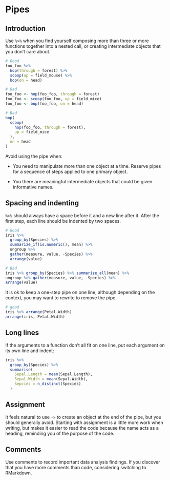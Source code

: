 # Pipes {#style-pipes}

## Introduction

Use `%>%` when you find yourself composing more than three or more functions together into a nested call, or creating intermediate objects that you don't care about.

```r
# Good
foo_foo %>%
  hop(through = forest) %>%
  scoop(up = field_mouse) %>%
  bop(on = head)

# Bad
foo_foo <- hop(foo_foo, through = forest)
foo_foo <- scoop(foo_foo, up = field_mice)
foo_foo <- bop(foo_foo, on = head)

# Bad
bop(
  scoop(
    hop(foo_foo, through = forest),
    up = field_mice
  ), 
  on = head
)
```

Avoid using the pipe when:

* You need to manipulate more than one object at a time. Reserve pipes for a 
  sequence of steps applied to one primary object.
 
* You there are meaningful intermediate objects that could be given
  informative names.

## Spacing and indenting

`%>%` should always have a space before it and a new line after it. After the first step, each line should be indented by two spaces.

```r
# Good
iris %>%
  group_by(Species) %>%
  summarize_if(is.numeric(), mean) %>%
  ungroup %>%
  gather(measure, value, -Species) %>%
  arrange(value)

# Bad
iris %>% group_by(Species) %>% summarize_all(mean) %>%
ungroup %>% gather(measure, value, -Species) %>%
arrange(value)
```

It is ok to keep a one-step pipe on one line, although depending on the context, you may want to rewrite to remove the pipe.

```r
# good
iris %>% arrange(Petal.Width)
arrange(iris, Petal.Width)
```

## Long lines

If the arguments to a function don't all fit on one line, put each argument on its own line and indent:

```r
iris %>%
  group_by(Species) %>%
  summarise(
    Sepal.Length = mean(Sepal.Length),
    Sepal.Width = mean(Sepal.Width),
    Sepcies = n_distinct(Species)
  )
```

## Assignment

It feels natural to use `->` to create an object at the end of the pipe, but you should generally avoid. Starting with assignment is a little more work when writing, but makes it easier to read the code because the name acts as a heading, reminding you of the purpose of the code.

## Comments

Use comments to record important data analysis findings.  If you discover that you have more comments than code, considering switching to RMarkdown.

